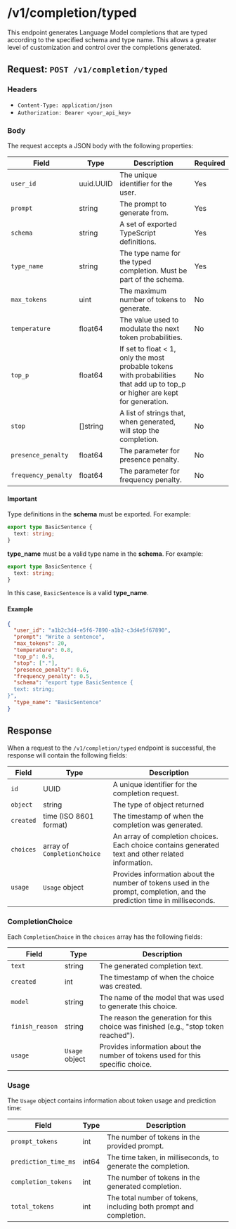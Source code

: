 # /v1/completion/typed

This endpoint generates Language Model completions that are typed according to the specified schema and type name. This allows a greater level of customization and control over the completions generated.

## Request: `POST /v1/completion/typed`

### Headers

- `Content-Type: application/json`
- `Authorization: Bearer <your_api_key>`

### Body

The request accepts a JSON body with the following properties:

| Field               | Type      | Description                                                                                                                   | Required |
| ------------------- | --------- | ----------------------------------------------------------------------------------------------------------------------------- | -------- |
| `user_id`           | uuid.UUID | The unique identifier for the user.                                                                                           | Yes      |
| `prompt`            | string    | The prompt to generate from.                                                                                                  | Yes      |
| `schema`            | string    | A set of exported TypeScript definitions.                                                                                     | Yes      |
| `type_name`         | string    | The type name for the typed completion. Must be part of the schema.                                                           | Yes      |
| `max_tokens`        | uint      | The maximum number of tokens to generate.                                                                                     | No       |
| `temperature`       | float64   | The value used to modulate the next token probabilities.                                                                      | No       |
| `top_p`             | float64   | If set to float < 1, only the most probable tokens with probabilities that add up to top_p or higher are kept for generation. | No       |
| `stop`              | []string  | A list of strings that, when generated, will stop the completion.                                                             | No       |
| `presence_penalty`  | float64   | The parameter for presence penalty.                                                                                           | No       |
| `frequency_penalty` | float64   | The parameter for frequency penalty.                                                                                          | No       |

#### Important

Type definitions in the **schema** must be exported. For example:

```typescript
export type BasicSentence {
  text: string;
}
```

**type_name** must be a valid type name in the **schema**. For example:

```typescript
export type BasicSentence {
  text: string;
}
```

In this case, `BasicSentence` is a valid **type_name**.

#### Example

```json
{
  "user_id": "a1b2c3d4-e5f6-7890-a1b2-c3d4e5f67890",
  "prompt": "Write a sentence",
  "max_tokens": 20,
  "temperature": 0.8,
  "top_p": 0.9,
  "stop": ["."],
  "presence_penalty": 0.6,
  "frequency_penalty": 0.5,
  "schema": "export type BasicSentence {
  text: string;
}",
  "type_name": "BasicSentence"
}
```

## Response

When a request to the `/v1/completion/typed` endpoint is successful, the response will contain the following fields:

| Field     | Type                        | Description                                                                                                              |
| --------- | --------------------------- | ------------------------------------------------------------------------------------------------------------------------ |
| `id`      | UUID                        | A unique identifier for the completion request.                                                                          |
| `object`  | string                      | The type of object returned                                                                                              |
| `created` | time (ISO 8601 format)      | The timestamp of when the completion was generated.                                                                      |
| `choices` | array of `CompletionChoice` | An array of completion choices. Each choice contains generated text and other related information.                       |
| `usage`   | `Usage` object              | Provides information about the number of tokens used in the prompt, completion, and the prediction time in milliseconds. |

### CompletionChoice

Each `CompletionChoice` in the `choices` array has the following fields:

| Field           | Type           | Description                                                                          |
| --------------- | -------------- | ------------------------------------------------------------------------------------ |
| `text`          | string         | The generated completion text.                                                       |
| `created`       | int            | The timestamp of when the choice was created.                                        |
| `model`         | string         | The name of the model that was used to generate this choice.                         |
| `finish_reason` | string         | The reason the generation for this choice was finished (e.g., "stop token reached"). |
| `usage`         | `Usage` object | Provides information about the number of tokens used for this specific choice.       |

### Usage

The `Usage` object contains information about token usage and prediction time:

| Field                | Type  | Description                                                       |
| -------------------- | ----- | ----------------------------------------------------------------- |
| `prompt_tokens`      | int   | The number of tokens in the provided prompt.                      |
| `prediction_time_ms` | int64 | The time taken, in milliseconds, to generate the completion.      |
| `completion_tokens`  | int   | The number of tokens in the generated completion.                 |
| `total_tokens`       | int   | The total number of tokens, including both prompt and completion. |
